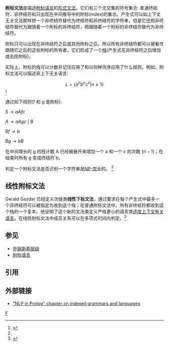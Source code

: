 '''附标文法'''是描述[[附标语言|附标语言]]的[[形式文法|形式文法]]。它们有三个无交集的符号集合: 普通终结符、非终结符和只出现在中间推导中的附标(index)的集合。产生式可以如上下文无关文法那样把一个非终结符替代为终结符和非终结符的字符串，但是它还把非终结符替代为跟随着一个附标的非终结符，把跟随着一个附标的非终结符替代为非终结符。

附标只可以出现在非终结符之后或其他附标之后，所以所有非终结符都可以被看作跟随它之后的这些附标的所有者，它们形成了一个[[堆栈|栈]](产生式在非终结符之后增加或去除附标)。

实际上，附标的栈可以计数并记住应用了和以何种次序应用了什么规则。例如，附标文法可以描述非上下无关语言:
:<math> L = \{a^n b^n c^n | n \geq 1 \} </math> <ref name=Hopcroft_and_Ullman> {{cite book | last = [[約翰·霍普克洛夫特|Hopcroft]] | first = John | coauthors = {{en-link|Jeffrey Ullman}} | title = {{en-link|Introduction to Automata Theory, Languages, and Computation}} | year = 1979 | publisher = Addison-Wesley | pages = 390 | isbn = 020102988X}} </ref>

通过如下规则(f 和 g 是附标): 

<math>S\to aAfc</math>

<math>A\to aAgc ~|~ B</math>

<math>Bf\to b</math>

<math>Bg\to bB</math>

在中间增长的 g 的栈计数 A 已经被展开来增加一个 a 和一个 c 的次数 (<math>n-1</math>)；在结束时所有 g 变成终结符 b。

判定一个附标文法是否识别一个字符串是[[NP完全|NP-完全]]的。 <ref name=Hopcroft_and_Ullman/>

==线性附标文法==
Gerald Gazdar 已经定义次级类'''线性下标文法'''，通过要求在每个产生式中最多一个非终结符可以被指定为收到这个栈；在普通附标文法中，所有非终结符都收到这个栈的一个复本。他证明了这个新的文法类定义严格更小的语言类[[适度上下文有关语言|适度上下文有关语言]]。在线性附标文法中成员关系可以在多项式时间内判定。<ref name="gazdar1998">{{cite book | chapter=Applicability of Indexed Grammars to Natural Languages | year=1988 | last=Gazdar | first=Gerald | title=Natural Language Parsing and Linguistic Theories | url=https://archive.org/details/naturallanguagep00reyl | editor=U. Reyle and C. Rohrer | pages=[https://archive.org/details/naturallanguagep00reyl/page/69 69]-94}}</ref>

==参见==
* [[乔姆斯基谱系|乔姆斯基层级]]
* [[附标语言|附标语言]]

==引用==
<references/>

==外部链接==
* [https://web.archive.org/web/20070311042935/http://www.cogs.susx.ac.uk/research/nlp/gazdar/nlp-in-prolog/ch04/chapter-04-sh-1.6.3.html#sh-1.6.3 "NLP in Prolog" chapter on indexed grammars and languages]

{{形式语言与形式文法}}
[[Category:形式语言|F]]